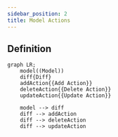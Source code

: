 ```yaml
---
sidebar_position: 2
title: Model Actions
---
```



## Definition
```mermaid
graph LR;
    model((Model))
    diff{Diff}
    addAction{{Add Action}}
    deleteAction{{Delete Action}}
    updateAction{{Update Action}}

    model --> diff
    diff --> addAction
    diff --> deleteAction
    diff --> updateAction
```